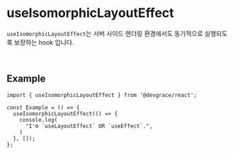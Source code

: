 # useIsomorphicLayoutEffect

`useIsomorphicLayoutEffect`는 서버 사이드 렌더링 환경에서도 동기적으로 실행되도록 보장하는 hook 입니다.

<br />

## Example

```tsx
import { useIsomorphicLayoutEffect } from '@devgrace/react';

const Example = () => {
  useIsomorphicLayoutEffect(() => {
    console.log(
      "I'm `useLayoutEffect` OR `useEffect`.",
    )
  }, []);
};